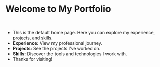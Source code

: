 # Welcome to My Portfolio

<br />

- This is the default home page. Here you can explore my experience, projects, and skills.
- **Experience:** View my professional journey.
- **Projects:** See the projects I've worked on.
- **Skills:** Discover the tools and technologies I work with.
- Thanks for visiting!
